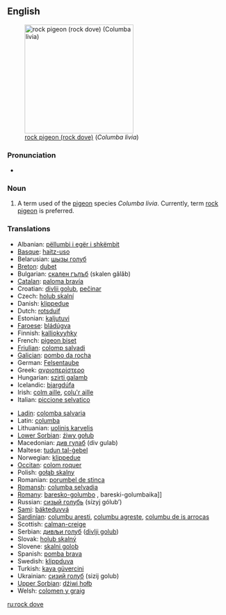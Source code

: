 ==English==
[[Image:Pigion052006.JPG|thumb|right|250px|[[rock pigeon (rock dove)]] (''Columba livia'')]]
===Pronunciation===
*{{IPA|/rɒk dɔv/}}

===Noun===
{{en-noun}}

#A term used of the [[pigeon]] species ''Columba livia''. Currently, term [[rock pigeon]] is preferred.

===Translations===
{{trans-top|rock pigeon}}
*Albanian: [[pëllumbi i egër i shkëmbit]]
*[[Basque]]: [[haitz-uso]]
*Belarusian: [[шызы голуб]]
*[[Breton]]: [[dubet]]
*Bulgarian: [[скален гълъб]] (skalen gǎlǎb)
*[[Catalan]]: [[paloma bravía]]
*Croatian: [[divlji golub]], [[pečinar]]
*Czech: [[holub skalní]]
*Danish: [[klippedue]]
*Dutch: [[rotsduif]] {{f}}
*Estonian: [[kaljutuvi]]
*[[Faroese]]: [[bládúgva]]
*Finnish: [[kalliokyyhky]]
*French: [[pigeon biset]] {{m}}
*[[Friulian]]: [[colomp salvadi]]
*[[Galician]]: [[pombo da rocha]]
*German: [[Felsentaube]] {{f}}
*Greek: [[αγριοπερίστερο]] {{n}}
*Hungarian: [[szirti galamb]]
*Icelandic: [[bjargdúfa]]
*Irish: [[colm aille]], [[colu'r aille]]
*Italian: [[piccione selvatico]] {{m}}
{{trans-mid}}
*[[Ladin]]: [[colomba salvaria]]
*Latin: [[columba]] {{f}}
*Lithuanian: [[uolinis karvelis]]
*[[Lower Sorbian]]: [[źiwy gołub]]
*Macedonian: [[див гулаб]] (div gulab)
*Maltese: [[tudun tal-ġebel]]
*Norwegian: [[klippedue]]
*[[Occitan]]: [[colom roquer]]
*Polish: [[gołąb skalny]] {{m}}
*Romanian: [[porumbel de stinca]]
*[[Romansh]]: [[columba selvadia]]
*[[Romany]]: [[baresko-golumbo]] {{m}}, bareski-golumbaika]] {{f}}
*Russian: [[сизый голубь]] (sízyj gólub’) {{m}}
*[[Sami]]: [[bákteduvvá]]
*[[Sardinian]]: [[columbu aresti]], [[columbu agreste]], [[columbu de is arrocas]]
*Scottish: [[calman-creige]]
*Serbian: [[дивљи голуб]] ([[divlji golub]]) {{m}}
*Slovak: [[holub skalný]] {{m}}
*Slovene: [[skalni golob]] {{m}}
*Spanish: [[pomba brava]] {{f}}
*Swedish: [[klippduva]]
*Turkish: [[kaya güvercini]]
*Ukrainian: [[сизий голуб]] (sizij golub)
*[[Upper Sorbian]]: [[dźiwi hołb]]
*Welsh: [[colomen y graig]]
{{trans-bottom}}

[[ru:rock dove]]